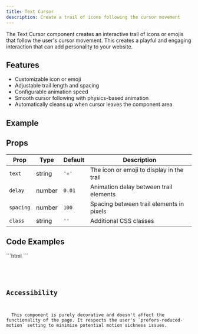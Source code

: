 ```yaml
---
title: Text Cursor
description: Create a trail of icons following the cursor movement
---
```



<script>
  // Import the web component to ensure it's available
</script>

The Text Cursor component creates an interactive trail of icons or emojis that follow the user's cursor movement. This creates a playful and engaging interaction that can add personality to your website.

## Features

- Customizable icon or emoji
- Adjustable trail length and spacing
- Configurable animation speed
- Smooth cursor following with physics-based animation
- Automatically cleans up when cursor leaves the component area

## Example

<TextCursor text="⚛️" />

## Props

| Prop | Type | Default | Description |
|------|------|---------|-------------|
| `text` | string | `'⚛️'` | The icon or emoji to display in the trail |
| `delay` | number | `0.01` | Animation delay between trail elements |
| `spacing` | number | `100` | Spacing between trail elements in pixels |
| `class` | string | `''` | Additional CSS classes |

## Code Examples


<Tabs>
  <TabItem label="Usage">
  ```html
  <text-cursor 
    text="⚛️" 
    delay="0.01"
    spacing="100"
  />
  ```
  </TabItem>
  <TabItem label="Component Code">
  <Code code={jsFileContent} lang="js" />
  </TabItem>
  <TabItem label="TBD - Component Code (Tailwind)"></TabItem>
</Tabs>

## Accessibility

<Card title="Interaction Considerations">
  This component is purely decorative and doesn't affect the functionality of the page. It respects the user's `prefers-reduced-motion` setting to minimize potential motion sickness issues.
</Card>
